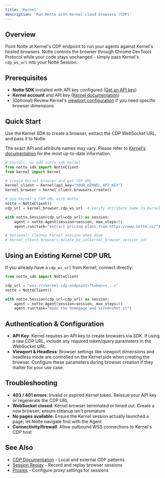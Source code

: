 ```yaml
---
title: 'Kernel'
description: 'Run Notte with Kernel cloud browsers (CDP)'
---
```


## Overview

Point Notte at Kernel's CDP endpoint to run your agents against Kernel's hosted browsers. Notte controls the browser through Chrome DevTools Protocol while your code stays unchanged - simply pass Kernel's `cdp_ws_url` into your Notte Session.

## Prerequisites

- **Notte SDK** installed with API key configured ([Get an API key](https://console.notte.cc))
- **Kernel account** and API key ([Kernel documentation](https://www.onkernel.com/docs))
- (Optional) Review Kernel's [viewport configuration](https://www.onkernel.com/docs) if you need specific browser dimensions

## Quick Start

Use the Kernel SDK to create a browser, extract the CDP WebSocket URL, and pass it to Notte.

<Note>The exact API and attribute names may vary. Please refer to [Kernel's documentation](https://www.onkernel.com/docs) for the most up-to-date information.</Note>

```python
# Install: uv add notte-sdk kernel
from notte_sdk import NotteClient
from kernel import Kernel

# Create Kernel browser and get CDP URL
kernel_client = Kernel(api_key="YOUR_KERNEL_API_KEY")
kernel_browser = kernel_client.browsers.create()

# Use Kernel's CDP URL with Notte
notte = NotteClient()
cdp_url = kernel_browser.cdp_ws_url  # Verify attribute name in Kernel docs

with notte.Session(cdp_url=cdp_url) as session:
    agent = notte.Agent(session=session, max_steps=5)
    agent.run(task="extract pricing plans from https://www.notte.cc/")

# Optional: Cleanup Kernel session when done
# kernel_client.browsers.delete_by_id(kernel_browser.session_id)
```

## Using an Existing Kernel CDP URL

If you already have a `cdp_ws_url` from Kernel, connect directly:

```python
from notte_sdk import NotteClient

cdp_url = "wss://<kernel-cdp-endpoint>?token=<...>"
notte = NotteClient()

with notte.Session(cdp_url=cdp_url) as session:
    agent = notte.Agent(session=session, max_steps=5)
    agent.run(task="open the homepage and screenshot it")
```

## Authentication & Configuration

- **API Key**: Kernel requires an API key to create browsers via SDK. If using a raw CDP URL, include any required token/query parameters in the WebSocket URL.
- **Viewport & Headless**: Browser settings like viewport dimensions and headless mode are controlled on the Kernel side when creating the browser. Configure these parameters during browser creation if they matter for your use case.

## Troubleshooting

- **403 / 401 errors**: Invalid or expired Kernel token. Reissue your API key or regenerate the CDP URL
- **WebSocket closed**: Kernel browser terminated or timed out. Create a new browser; ensure cleanup isn't premature
- **No pages available**: Ensure the Kernel session actually launched a page; let Notte navigate first with the Agent
- **Connectivity/firewall**: Allow outbound WSS connections to Kernel's CDP host

## See Also

- [CDP Documentation](/features/sessions/cdp) - Local and external CDP patterns
- [Session Replay](/features/sessions/session-replay) - Record and replay browser sessions
- [Proxies](/features/sessions/proxies) - Configure proxy settings for sessions
